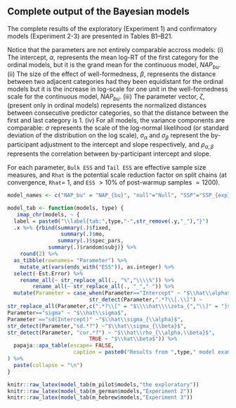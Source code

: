 \label{appendix:b}

## Complete output of the Bayesian models  {-}
The complete results of the exploratory (Experiment 1) and confirmatory models (Experiment 2-3) are presented in Tables B1--B21.
<!-- \@ref(tab:exploratory-NAPbu)-\@ref(tab:confirmatory-NAPtd).  -->

Notice that the parameters are not entirely comparable accross models: (i) The intercept, $\alpha$, represents the mean log-RT of the first category for the ordinal models, but it is the grand mean for the  continuous model, $NAP_{bu}$. (ii) The size of the effect of well-formedness, $\beta$, represents the distance between two adjacent categories had they been equidistant for the ordinal models but it is the increase in log-scale for one unit in the well-formedness scale for the continuous model, $NAP_{bu}$. (iii) The parameter vector, $\zeta$, (present only in ordinal models) represents the normalized distances between consecutive predictor categories, so that the distance between the first and last category is $1$. (iv) For all models, the variance components are comparable: $\sigma$ represents the scale of the log-normal likelihood (or standard deviation of the distribution on the log scale), $\sigma_\alpha$ and $\sigma_\beta$ represent the by-participant adjustment to the intercept and slope respectively, and $\rho_{\alpha,\beta}$ represents the correlation between by-participant intercept and slope. 

For each parameter, `Bulk ESS`
and `Tail ESS` are effective sample size measures, and `Rhat` is the potential
scale reduction factor on split chains (at convergence, `Rhat`= 1, and `ESS` $> 10\%$ of post-warmup samples $=1200$).

\clearpage

```r

model_names <- c("NAP_bu" = "NAP_{bu}", "null"="Null", "SSP"="SSP_{exp}", "SSP_obs" = "SSP_{col}", "MSD" = "MSD_{exp}", "MSD_obs" = "MSD_{col}", "NAP_td" = "NAP_{td}")

model_tab <- function(models, type) {
   imap_chr(models, ~ {
  label = paste0("\\label{tab:",type,"-",str_remove(.y,"_"),"}")
  .x %>% {rbind(summary(.)$fixed,
                 summary(.)$mo,
                summary(.)$spec_pars,
             summary(.)$random$subj)} %>%
    round(2) %>%
  as_tibble(rownames= "Parameter") %>%
    mutate_at(vars(ends_with("ESS")), as.integer) %>%
  select(-Est.Error) %>%
    rename_all(~ str_replace_all(., "%","\\\\%")) %>% 
        rename_all(~ str_replace_all(., "_"," ")) %>% 
  mutate(Parameter = case_when(Parameter=="Intercept" ~ "$\\hat\\alpha$",
                          str_detect(Parameter,".*?\\[.\\]") ~ 
str_replace_all(Parameter,c(".*?\\[" = "$\\\\hat\\\\zeta_{","\\]" = "}$" )),
Parameter=="sigma" ~ "$\\hat\\sigma$",
Parameter =="sd(Intercept)" ~"$\\hat\\sigma_{\\alpha}$",
str_detect(Parameter,"sd.*?") ~"$\\hat\\sigma_{\\beta}$",
str_detect(Parameter, "cor.*?") ~ "$\\hat\\rho_{\\alpha,\\beta}$",
                          TRUE ~ "$\\hat\\beta$")) %>%
  papaja::apa_table(escape= FALSE,
                     caption = paste0("Results from ",type," model examining the results of the $",model_names[.y],"$ model. ",label= label, note= "See text for the interpretation of the parameters and column names."))}
) %>% 
  paste(collapse = "\n")
}

knitr::raw_latex(model_tab(m_pilot$models,"the exploratory"))
knitr::raw_latex(model_tab(m_german$models,"Experiment 2"))
knitr::raw_latex(model_tab(m_hebrew$models,"Experiment 3"))
```
